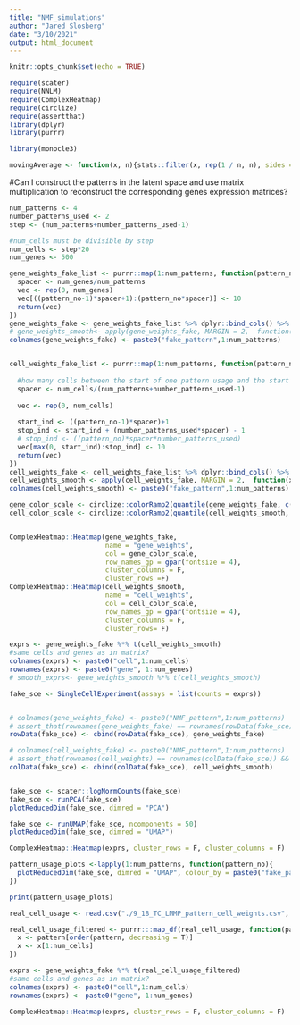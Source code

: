 ```yaml
---
title: "NMF_simulations"
author: "Jared Slosberg"
date: "3/10/2021"
output: html_document
---
```


```r
knitr::opts_chunk$set(echo = TRUE)
```


```r

require(scater)
require(NNLM)
require(ComplexHeatmap)
require(circlize)
require(assertthat)
library(dplyr)
library(purrr)

library(monocle3)

movingAverage <- function(x, n){stats::filter(x, rep(1 / n, n), sides = 2, circular = T)}
```


#Can I construct the patterns in the latent space and use matrix multiplication to reconstruct the corresponding genes expression matrices?
```r
num_patterns <- 4
number_patterns_used <- 2
step <- (num_patterns+number_patterns_used-1)

#num_cells must be divisible by step
num_cells <- step*20
num_genes <- 500

gene_weights_fake_list <- purrr::map(1:num_patterns, function(pattern_no){
  spacer <- num_genes/num_patterns
  vec <- rep(0, num_genes)
  vec[((pattern_no-1)*spacer+1):(pattern_no*spacer)] <- 10
  return(vec)
})
gene_weights_fake <- gene_weights_fake_list %>% dplyr::bind_cols() %>% as.matrix()
# gene_weights_smooth<- apply(gene_weights_fake, MARGIN = 2,  function(x){zoo::rollmean(x, 50, fill = 0)})
colnames(gene_weights_fake) <- paste0("fake_pattern",1:num_patterns)


cell_weights_fake_list <- purrr::map(1:num_patterns, function(pattern_no){
  
  #how many cells between the start of one pattern usage and the start of the next pattern usage
  spacer <- num_cells/(num_patterns+number_patterns_used-1)
  
  vec <- rep(0, num_cells)
  
  start_ind <- ((pattern_no-1)*spacer)+1
  stop_ind <- start_ind + (number_patterns_used*spacer) - 1
  # stop_ind <- ((pattern_no)*spacer*number_patterns_used)
  vec[max(0, start_ind):stop_ind] <- 10
  return(vec)
})
cell_weights_fake <- cell_weights_fake_list %>% dplyr::bind_cols() %>% as.matrix()
cell_weights_smooth <- apply(cell_weights_fake, MARGIN = 2,  function(x){movingAverage(x, 50)})
colnames(cell_weights_smooth) <- paste0("fake_pattern",1:num_patterns)

gene_color_scale <- circlize::colorRamp2(quantile(gene_weights_fake, c(0,.5,0.99)), c("grey","orange","red"))
cell_color_scale <- circlize::colorRamp2(quantile(cell_weights_smooth, c(0,.5,0.99)), c("grey","orange","red"))


ComplexHeatmap::Heatmap(gene_weights_fake,
                        name = "gene_weights",
                        col = gene_color_scale,
                        row_names_gp = gpar(fontsize = 4), 
                        cluster_columns = F,
                        cluster_rows =F)
ComplexHeatmap::Heatmap(cell_weights_smooth,
                        name = "cell_weights",
                        col = cell_color_scale,
                        row_names_gp = gpar(fontsize = 4),
                        cluster_columns = F,
                        cluster_rows= F)

exprs <- gene_weights_fake %*% t(cell_weights_smooth)
#same cells and genes as in matrix?
colnames(exprs) <- paste0("cell",1:num_cells)
rownames(exprs) <- paste0("gene", 1:num_genes)
# smooth_exprs<- gene_weights_smooth %*% t(cell_weights_smooth)

fake_sce <- SingleCellExperiment(assays = list(counts = exprs))


# colnames(gene_weights_fake) <- paste0("NMF_pattern",1:num_patterns)
# assert_that(rownames(gene_weights_fake) == rownames(rowData(fake_sce)) && T)
rowData(fake_sce) <- cbind(rowData(fake_sce), gene_weights_fake)

# colnames(cell_weights_fake) <- paste0("NMF_pattern",1:num_patterns)
# assert_that(rownames(cell_weights) == rownames(colData(fake_sce)) && T)
colData(fake_sce) <- cbind(colData(fake_sce), cell_weights_smooth)


fake_sce <- scater::logNormCounts(fake_sce)
fake_sce <- runPCA(fake_sce)
plotReducedDim(fake_sce, dimred = "PCA")

fake_sce <- runUMAP(fake_sce, ncomponents = 50)
plotReducedDim(fake_sce, dimred = "UMAP")

ComplexHeatmap::Heatmap(exprs, cluster_rows = F, cluster_columns = F)


```

```r
pattern_usage_plots <-lapply(1:num_patterns, function(pattern_no){
  plotReducedDim(fake_sce, dimred = "UMAP", colour_by = paste0("fake_pattern",pattern_no))
})

print(pattern_usage_plots)

```

```r
real_cell_usage <- read.csv("./9_18_TC_LMMP_pattern_cell_weights.csv", row.names = 1) %>% select(cellPattern32, cellPattern33, cellPattern43, cellPattern49)

real_cell_usage_filtered <- purrr:::map_df(real_cell_usage, function(pattern){
  x <- pattern[order(pattern, decreasing = T)] 
  x <- x[1:num_cells]
})

exprs <- gene_weights_fake %*% t(real_cell_usage_filtered)
#same cells and genes as in matrix?
colnames(exprs) <- paste0("cell",1:num_cells)
rownames(exprs) <- paste0("gene", 1:num_genes)

ComplexHeatmap::Heatmap(exprs, cluster_rows = F, cluster_columns = F)


```

